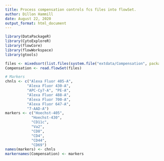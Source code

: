 ```yaml
---
title: Process compensation controls fcs files into flowSet.
author: Dillon Hammill
date: August 22, 2020
output_format: html_document
---
```

```r
library(DataPackageR)
library(CytoExploreR)
library(flowCore)
library(flowWorkspace)
library(gtools)

files <- mixedsort(list.files(system.file("extdata/Compensation", package = "CytoExploreRData"), full.names = TRUE))
Compensation <- read.flowSet(files)

# Markers
chnls <- c("Alexa Fluor 405-A",
          "Alexa Fluor 430-A",
          "APC-Cy7-A", "PE-A",
          "Alexa Fluor 488-A",
          "Alexa Fluor 700-A",
          "Alexa Fluor 647-A",
          "7-AAD-A")
markers <- c("Hoechst-405",
            "Hoechst-430",
            "CD11c",
            "Va2",
            "CD8",
            "CD4",
            "CD44",
            "CD69")
names(markers) <- chnls
markernames(Compensation) <- markers
```

